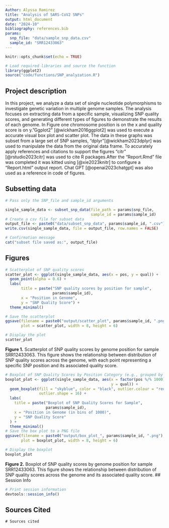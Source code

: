 ```yaml
---
Author: Alyssa Ramirez
title: "Analysis of SARS-CoV2 SNPs"
output: html_document
date: "2024-10"
bibliography: references.bib
params:
  snp_file: "data/sample_snp_data.csv"
  sample_id: "SRR12433063"
---
```


```r
knitr::opts_chunk$set(echo = TRUE)
```

```r
# Load required libraries and source the function
library(ggplot2)
source("code/functions/SNP_analyzation.R")
```

## Project description
In this project, we analyze a data set of single nucleotide polymorphisms to 
investigate genetic variation in multiple genome samples. The analysis focuses 
on extracting data from a specific sample, visualizing SNP quality scores, and
generating different types of figures to demonstrate the results of each
genome. In Figure one chromosome position is on the x and quality score is on 
y."Ggplot2" [@wickham2016ggplot2] was used to execute a accurate visual box plot and scatter plot.
The data in these graphs was subset from a large set of SNP samples, "dplyr"[@wickham2023dplyr] 
was used to manipulate the data from the original data frame. To accurately 
apply references and citations to support the figures "citr" [@rstudio2023citr] was used to cite 
R packages.After the "Report.Rmd" file was completed it was kitted using [@xie2023knitr] to configure a "Report.html" output report. Chat GPT [@openai2023chatgpt] was also used as a reference in code of figures.

## Subsetting data
```r
# Pass only the SNP_file and sample_id arguments

single_sample_data <- subset_snp_data(file_path = params$snp_file,
                                      sample_id = params$sample_id)
# Create a csv file for subset data
output_file <- paste0("data/subset_snp_data", params$sample_id, ".csv")
write.csv(single_sample_data, file = output_file, row.names = FALSE)

# Confirmation message
cat("subset file saved as:", output_file)
```

## Figures
```r
# Scatterplot of SNP quality scores
scatter_plot <- ggplot(single_sample_data, aes(x = pos, y = qual)) +
  geom_point(alpha = 0.6) +
  labs(
       title = paste("SNP quality scores by position for sample", 
                     params$sample_id),
       x = "Position in Genome",
       y = "SNP Quality Score") +
  theme_minimal()

# Save the scatterplot
ggsave(filename = paste0("output/scatter_plot", params$sample_id, ".png"),
       plot = scatter_plot, width = 8, height = 6)

# Display the plot
scatter_plot
```

**Figure 1.** Scatterplot of SNP quality scores by genome position for sample SRR12433063. This figure shows the relationship between distribution of SNP quality scores across the genome, with each point representing a specific SNP position and its associated quality score.

```r
# Boxplot of SNP Quality Scores by Position Category (e.g., grouped by bins)
boxplot_plot <- ggplot(single_sample_data, aes(x = factor(pos %/% 1000),
                                               y = qual)) +
  geom_boxplot(fill = "skyblue", color = "black", outlier.colour = "red",
               outlier.shape = 16) +
  labs(
    title = paste("Boxplot of SNP Quality Scores for Sample",
                  params$sample_id),
    x = "Position in Genome (in bins of 1000)",
    y = "SNP Quality Score"
  ) +
  theme_minimal()
# Save the box plot to a PNG file
ggsave(filename = paste0("output/box_plot_", params$sample_id, ".png"),
       plot = boxplot_plot, width = 8, height = 6)

# Display the boxplot
boxplot_plot
```

**Figure 2.** Boxplot of SNP quality scores by genome position for sample SRR12433063. This figure shows the relationship between distribution of SNP quality scores across the genome and its associated quality score.
## Session Info
```r
# Print session information
devtools::session_info()
```

## Sources Cited
```r-cite-sources
# Sources cited
```





